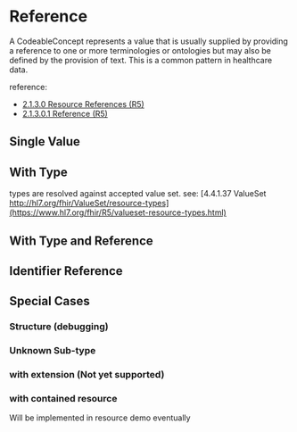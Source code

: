 

<Meta of={Stories}/>

# Reference

A CodeableConcept represents a value that is usually supplied by providing a reference to one or more terminologies or ontologies but may also be defined by the provision of text. This is a common pattern in healthcare data.

reference:
* [2.1.3.0 Resource References (R5)](http://hl7.org/fhir/R5/references.html)
* [2.1.3.0.1 Reference (R5)](http://hl7.org/fhir/R5/references.html#reference)
<Primary/>
<Controls/>

## Single Value
<Canvas of={Stories.Reference}/>
<Canvas of={Stories.Display}/>

## With Type
types are resolved against accepted value set. see:
[4.4.1.37 ValueSet http://hl7.org/fhir/ValueSet/resource-types](https://www.hl7.org/fhir/R5/valueset-resource-types.html)

<Canvas of={Stories.ReferenceAndType}/>
<Canvas of={Stories.DisplayAndType}/>

## With Type and Reference
<Canvas of={Stories.DisplayAndTypeAndReference}/>


## Identifier Reference
<Canvas of={Stories.Identifier}/>

## Special Cases

### Structure (debugging)
<Canvas of={Stories.Structure}/>

### Unknown Sub-type
<Canvas of={Stories.Unknown}/>

### with extension (Not yet supported)
<Canvas of={Stories.WithExtension}/>

### with contained resource
Will be implemented in resource demo eventually
